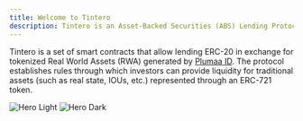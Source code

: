 ```yaml
---
title: Welcome to Tintero
description: Tintero is an Asset-Backed Securities (ABS) Lending Protocol that allows users to borrow ERC20 tokens against tokenized Real World Assets (RWA)
---
```


Tintero is a set of smart contracts that allow lending ERC-20 in exchange for tokenized Real World Assets (RWA) generated by [Plumaa ID](https://docs.plumaa.id). The protocol establishes rules through which investors can provide liquidity for traditional assets (such as real state, IOUs, etc.) represented through an ERC-721 token.

<Frame caption="Tintero automates the process of lending against tokenized Real World Assets">
  <img
    className="block dark:hidden"
    src="/images/welcome-light.png"
    alt="Hero Light"
  />
  <img
    className="hidden dark:block"
    src="/images/welcome-dark.png"
    alt="Hero Dark"
  />
</Frame>

